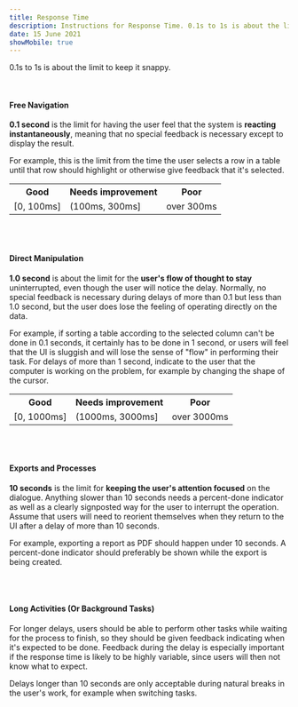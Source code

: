 ```yaml
---
title: Response Time
description: Instructions for Response Time. 0.1s to 1s is about the limit to keep it snappy.
date: 15 June 2021
showMobile: true
---
```


0.1s to 1s is about the limit to keep it snappy.

<br />

#### Free Navigation

**0.1 second** is the limit for having the user feel that the system is **reacting instantaneously**, meaning that no special feedback is necessary except to display the result.

For example, this is the limit from the time the user selects a row in a table until that row should highlight or otherwise give feedback that it's selected.

<table style={{width: "100%"}}>
  <tbody>
    <tr>
      <th style={{width:"33%", textAlign: "left"}}>Good</th>
      <th style={{width:"33%", textAlign: "left"}}>Needs improvement</th>
      <th style={{width:"33%", textAlign: "left"}}>Poor</th>
    </tr>
    <tr style={{verticalAlign: "top"}}>
      <td>[0, 100ms]</td>
      <td>(100ms, 300ms]</td>
      <td>over 300ms</td>
    </tr>
  </tbody>
</table>

<br />
<br />

#### Direct Manipulation

**1.0 second** is about the limit for the **user's flow of thought
to stay** uninterrupted, even though the user will notice the delay.
Normally, no special feedback is necessary during delays of more
than 0.1 but less than 1.0 second, but the user does lose the
feeling of operating directly on the data.

For example, if sorting a table according to the selected column can't be done in 0.1 seconds, it certainly has to be done in 1 second, or users will feel that the UI is sluggish and will lose the sense of "flow" in performing their task. For delays of more than 1 second, indicate to the user that the computer is working on the problem, for example by changing the shape of the cursor.


<table style={{width: "100%"}}>
  <tbody>
    <tr>
      <th style={{width:"33%", textAlign: "left"}}>Good</th>
      <th style={{width:"33%", textAlign: "left"}}>Needs improvement</th>
      <th style={{width:"33%", textAlign: "left"}}>Poor</th>
    </tr>
    <tr style={{verticalAlign: "top"}}>
      <td>[0, 1000ms]</td>
      <td>(1000ms, 3000ms]</td>
      <td>over 3000ms</td>
    </tr>
  </tbody>
</table>


<br />
<br />

#### Exports and Processes

**10 seconds** is the limit for **keeping the user's attention focused** on the dialogue. Anything slower than 10 seconds needs a percent-done indicator as well as a clearly signposted way for the user to interrupt the operation. Assume that users will need to reorient themselves when they return to the UI after a delay of more than 10 seconds.

For example, exporting a report as PDF should happen under 10 seconds. A percent-done indicator should preferably be shown while the export is being created.

<br />
<br />

#### Long Activities (Or Background Tasks)

For longer delays, users should be able to perform other tasks while waiting for the process to finish, so they should be given feedback indicating when it's expected to be done. Feedback during the delay is especially important if the response time is likely to be highly variable, since users will then not know what to expect.

Delays longer than 10 seconds are only acceptable during natural breaks in the user's work, for example when switching tasks.
